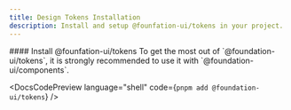 ```yaml
---
title: Design Tokens Installation
description: Install and setup @founfation-ui/tokens in your project.
---
```


<DocsSection>
#### Install @founfation-ui/tokens

<DocsTextBlock>
  To get the most out of `@foundation-ui/tokens`, it is strongly recommended to
  use it with `@foundation-ui/components`.
</DocsTextBlock>

<DocsCodePreview language="shell" code={`pnpm add @foundation-ui/tokens`} />
</DocsSection>

<DocsFooter prev="/docs/components-hooks/usage" next="/docs/tokens/libraries" />

